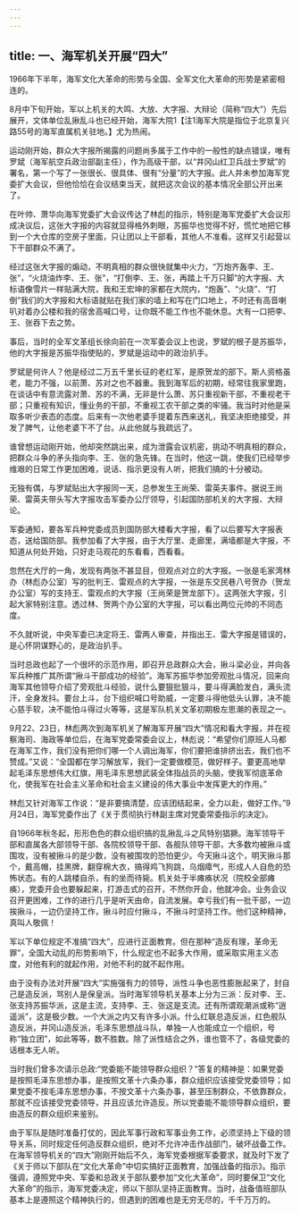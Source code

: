 ```yaml
---
---
---
```

title: 一、海军机关开展“四大”
---




1966年下半年，海军文化大革命的形势与全国、全军文化大革命的形势是紧密相连的。

8月中下旬开始，军以上机关的大鸣、大放、大字报、大辩论（简称“四大”）先后展开，文体单位乱揪乱斗也已经开始，海军大院1【注1海军大院是指位于北京复兴路55号的海军直属机关驻地。】尤为热闹。

运动刚开始，群众大字报所揭露的问题尚多属于工作中的一般性的缺点错误，唯有罗斌（海军航空兵政治部副主任），作为高级干部，以“井冈山红卫兵战士罗斌”的署名，第一个写了一张很长、很具体、很有“分量”的大字报。此人并未参加海军党委扩大会议，但他恰恰在会议结束当天，就把这次会议的基本情况全部公开出来了。

在叶帅、萧华向海军党委扩大会议传达了林彪的指示，特别是海军党委扩大会议形成决议后，这张大字报的内容就显得格外刺眼，苏振华也觉得不好，慌忙地把它移到一个大仓库的空房子里面，只让团以上干部看，其他人不准看。这样又引起营以下干部群众不满了。

经过这张大字报的煽动，不明真相的群众很快就集中火力，“万炮齐轰李、王、张”，“火烧油炸李、王、张”，“打倒李、王、张，再踏上千万只脚”的大字报、大标语像雪片一样贴满大院，我和王宏坤的家都在大院内，“炮轰”、“火烧”、“打倒”我们的大字报和大标语就贴在我们家的墙上和写在门口地上，不时还有高音喇叭对着办公楼和我的宿舍高喊口号，让你既不能工作也不能休息。大有一口把李、王、张吞下去之势。

事后，当时的全军文革组长徐向前在一次军委会议上也说，罗斌的根子是苏振华，他的大字报是苏振华指使贴的，罗斌是运动中的政治扒手。

罗斌是何许人？他是经过二万五千里长征的老红军，是原贺龙的部下。斯人资格虽老，能力不强，以前萧、苏对之也不器重。我到海军后的初期，经常往我家里跑，在谈话中有意流露对萧、苏的不满，无非是什么萧、苏只重视新干部，不重视老干部；只重视有知识，懂业务的干部，不重视工农干部之类的牢骚。我当时对他是采取多听少表态的态度。后来有一次他老婆手提着东西来送礼，我坚决拒绝接受，并发了脾气，让他老婆下不了台。从此他就与我疏远了。

谁曾想运动刚开始，他却突然跳出来，成为泄露会议机密，挑动不明真相的群众，把群众斗争的矛头指向李、王、张的急先锋。在当时，他这一跳，使我们已经举步维艰的日常工作更加困难，说话、指示更没有人听，把我们搞的十分被动。

无独有偶，与罗斌贴出大字报同一天，总参发生王尚荣、雷英夫事件。据说王尚荣、雷英夫带头写大字报攻击军委办公厅领导，引起国防部机关的大字报、大辩论。

军委通知，要各军兵种党委成员到国防部大楼看大字报，看了以后要写大字报表态，送给国防部。我参加看了大字报，由于大厅里、走廊里，满墙都是大字报，不知道从何处开始，只好走马观花的东看看，西看看。

忽然在大厅的一角，发现有两张不甚显目，但观点对立的大字报。一张是毛家湾林办（林彪办公室）写的批判王、雷观点的大字报，一张是东交民巷八号贺办（贺龙办公室）写的支持王、雷观点的大字报（王尚荣是贺龙部下）。这两张大字报，引起大家特别注意。透过林、贺两个办公室的大字报，可以看出两位元帅的不同态度。

不久就听说，中央军委已决定将王、雷两人审查，并指出王、雷大字报是错误的，是心怀阴谋野心的，是政治扒手。

当时总政也起了一个很坏的示范作用，即召开总政群众大会，揪斗梁必业，并向各军兵种推广其所谓“揪斗干部成功的经验”。海军苏振华参加旁观批斗情况，回来向海军其他领导介绍了旁观批斗经验，说什么要狠批狠斗，要斗得满脸发白，满头流汗，全身发抖。要台上斗，台下组织喊口号助威，一定要斗得他低头认罪，决不能心慈手软，决不能怕斗得过火等等，这是军队机关文革初期极左思潮的表现之一。

9月22、23日，林彪两次到海军机关了解海军开展“四大”情况和看大字报，并在视察海司、海政等单位后，在海军党委常委会议上，林彪说：“希望你们原班人马都在海军工作，我们没有把你们哪一个人调出海军，你们要把谁排挤出去，我们也不赞成。”又说：“全国都在学习解放军，我们一定要做模范，做好样子。要更高地举起毛泽东思想伟大红旗，用毛泽东思想武装全体指战员的头脑，使我军彻底革命化，使我军在社会主义革命和社会主义建设的伟大事业中发挥更大的作用。”

林彪又针对海军工作说：“是非要搞清楚，应该团结起来，全力以赴，做好工作。”9月24日，海军党委作出了《关于贯彻执行林副主席对党委常委指示的决定》。

自1966年秋冬起，形形色色的群众组织搞的乱揪乱斗之风特别猖獗。海军领导干部和直属各大部领导干部、各院校领导干部、各舰队领导干部，大多数均被揪斗或围攻，没有被揪斗的是少数，没有被围攻的恐怕更少。今天揪斗这个，明天揪斗那个，戴高帽，挂黑牌，翻穿棉大衣，搞得鸡飞狗跳，乌烟瘴气，形成人人自危的恐怖状态。有的人跳楼自杀，有的坐而待毙。机关处于半瘫痪状况（院校全部瘫痪），党委开会也要躲起来，打游击式的召开，不然你开会，他就冲会。业务会议召开更困难，工作的进行几乎是听天由命，自流发展。幸亏我们有一批干部，一边挨揪斗，一边仍坚持工作，揪斗时应付揪斗，不揪斗时坚持工作。他们这种精神，真叫人敬佩！

军以下单位规定不准搞“四大”，应进行正面教育。但在那种“造反有理，革命无罪”，全国大动乱的形势影响下，什么规定也不起多大作用，或采取实用主义态度，对他有利的就起作用，对他不利的就不起作用。

由于没有办法对开展“四大”实施强有力的领导，派性斗争也恶性膨胀起来了，封自己是造反派，骂别人是保皇派。当时海军领导机关基本上分为三派：反对李、王、张支持苏振华派，这是主流，支持李、王、张这是支流。还有所谓观潮派或称“逍遥派”，这是极少数。一个大派之内又有许多小派。什么红联总造反派，红色舰队造反派，井冈山造反派，毛泽东思想战斗队，单独一人也能成立一个组织，号称“独立团”，如此等等，数不胜数。除了派性结合之外，谁也管不了，各级党委的话根本无人听。

当时我们曾多次请示总政:“党委能不能领导群众组织？”答复的精神是：如果党委是按照毛泽东思想办事，是按照文革十六条办事，群众组织应该接受党委领导；如果党委不按毛泽东思想办事，不按文革十六条办事，甚至压制群众，不依靠群众，那就不应该接受党委领导，并且应该允许造反。所以党委能不能领导群众组织，要由造反的群众组织来鉴别。

由于军队是随时准备打仗的，因此军事行政和军事业务工作，必须坚持上下级的领导关系，同时规定任何造反群众组织，绝对不允许冲击作战部门，破坏战备工作。在海军领导机关的“四大”刚刚开始后不久，海军党委根据军委要求，就及时下发了《关于师以下部队在“文化大革命”中切实搞好正面教育，加强战备的指示》。指示强调，遵照党中央、军委和总政关于部队要参加“文化大革命”，同时要保卫“文化大革命”的指示，海军党委决定，师以下部队坚持正面教育。当时，战备值班部队基本上是遵照这个精神执行的，但遇到的困难也是无穷无尽的，千千万万的。